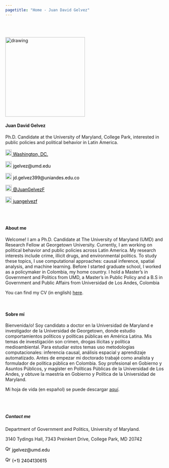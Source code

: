 ```yaml
---
pagetitle: "Home - Juan David Gelvez"
---
```


<br>  </br> <!--- Agrega lineas en blanco --->

<!------------- Panel de la izquierda ------------->
<div class="col-sm-4">

<!-- Foto completa -->
<img src="./images/profile2.jpg" class="center" alt="drawing" width="250" height="250"/>

#### Juan David Gelvez

<div style="text-align: left">
Ph.D. Candidate at the University of Maryland, College Park, interested in public policies and political behavior in Latin America.
</div>

<!-- Location -->
<a href="https://www.google.com/maps/place/Washington+D.+C.,+Distrito+de+Columbia/@38.8938672,-77.0846157,12z/data=!3m1!4b1!4m5!3m4!1s0x89b7c6de5af6e45b:0xc2524522d4885d2a!8m2!3d38.9071923!4d-77.0368707" style="color:black;"> <img alt="Qries" src="./images/location.png" width="20" height="20">  Washington, DC.</a>

<!-- Correo -->
<p style="color:black"><img alt="Qries" src="./images/correo.png" width="20" height="20"> jgelvez@umd.edu </img></p>

<!-- Correo -->
<p style="color:black"><img alt="Qries" src="./images/correo.png" width="20" height="20"> jd.gelvez399@uniandes.edu.co </img></p>

<!-- Twitter -->
 <a href="https://twitter.com/JuanGelvezF" style="color:black;"> <img alt="Qries" src="./images/twitter.jpg" width="20" height="20">  @JuanGelvezF</a> 


<!-- GitHub -->
<a href="https://github.com/juangelvezf" style="color:black;"> <img alt="Qries" src="./images/github.png" width="20" height="20">  juangelvezf</a>

</div>
<!------------- Fin panel de la izquierda ------------->

<!------------- Panel de la derecha ------------->
<div class="col-sm-8">

<br>  </br> <!--- Agrega lineas en blanco --->

#### About me

Welcome! I am a Ph.D. Candidate at The University of Maryland (UMD) and Research Fellow at Georgetown University. Currently, I am working on political behavior and public policies across Latin America. My research interests include crime, illicit drugs, and environmental politics. To study these topics, I use computational approaches: causal inference, spatial analysis, and machine learning. Before I started graduate school, I worked as a policymaker in Colombia, my home country. I hold a Master's in Government and Politics from UMD, a Master's in Public Policy and a B.S in Government and Public Affairs from Universidad de Los Andes, Colombia

You can find my CV (in english) <a href="https://juangelvezf.github.io/cv/Juan_Gelvez_Ferreira_CV.pdf">here</a>.


<br>

#### Sobre mí

Bienvenida/o! Soy candidato a doctor en la Universidad de Maryland e investigador de la Universidad de Georgetown, donde estudio comportamientos políticos y políticas públicas en América Latina.  Mis temas de investigación son crimen, drogas ilícitas y política medioambiental. Para estudiar estos temas uso metodologías computacionales: inferencia causal, análisis espacial y aprendizaje automatizado. Antes de empezar mi doctorado trabajé como analista y formulador de política pública en Colombia. Soy profesional en Gobierno y Asuntos Públicos, y magíster en Políticas Públicas de la Universidad de Los Andes, y obtuve la maestría en Gobierno y Política de la Universidad de Maryland. 

Mi hoja de vida (en español) se puede descargar <a href="https://juangelvezf.github.io/cv/Juan_Gelvez_Ferreira_CV_esp.pdf">aquí</a>.


<br>  </br> <!--- Agrega lineas en blanco --->

##### Contact me

<p style="color:black">Department of Government and Politics, University of Maryland.

3140 Tydings Hall, 7343 Preinkert Drive, College Park, MD 20742</p>

<!-- Correo -->
<p style="color:black"><img alt="Qries" src="./images/correo.png" width="17" height="17"> jgelvez@umd.edu </img></p>

<!-- Tel -->
<p style="color:black"> <img alt="Qries" src="./images/tel.png" width="17" height="17"> (+1) 2404130615 </img></p>

</div> <!--- FIn del panel de la derecha --->

